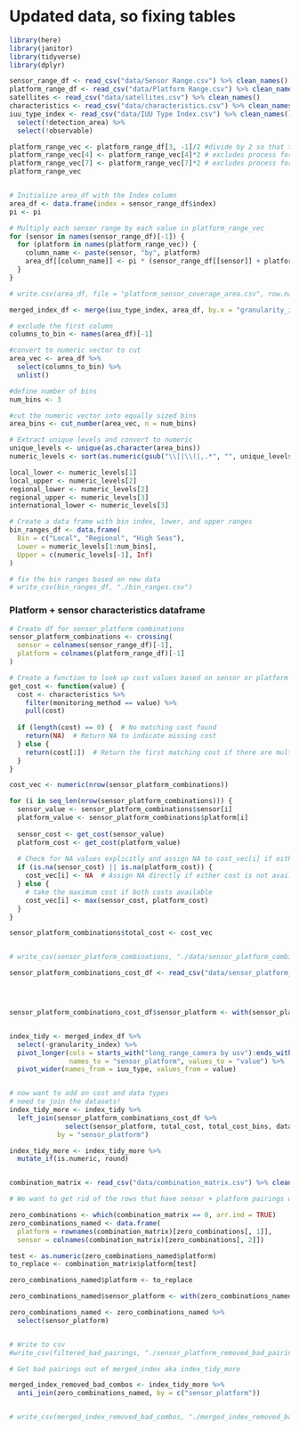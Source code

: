 
# Updated data, so fixing tables

```r
library(here)
library(janitor)
library(tidyverse)
library(dplyr)

sensor_range_df <- read_csv("data/Sensor Range.csv") %>% clean_names()
platform_range_df <- read_csv("data/Platform Range.csv") %>% clean_names()
satellites <- read_csv("data/satellites.csv") %>% clean_names()
characteristics <- read_csv("data/characteristics.csv") %>% clean_names()
iuu_type_index <- read_csv("data/IUU Type Index.csv") %>% clean_names() %>% 
  select(!detection_area) %>% 
  select(!observable)

```

```r


platform_range_vec <- platform_range_df[3, -1]/2 #divide by 2 so that the platform can return to deployment base
platform_range_vec[4] <- platform_range_vec[4]*2 # excludes process for smart buoy
platform_range_vec[7] <- platform_range_vec[7]*2 # excludes process for onshore command center
platform_range_vec


# Initialize area_df with the Index column
area_df <- data.frame(index = sensor_range_df$index)
pi <- pi

# Multiply each sensor range by each value in platform_range_vec
for (sensor in names(sensor_range_df)[-1]) {
  for (platform in names(platform_range_vec)) {
    column_name <- paste(sensor, "by", platform)
    area_df[[column_name]] <- pi * (sensor_range_df[[sensor]] + platform_range_vec[[platform]])^2 #make the coverage area a circle  
  }
}

# write.csv(area_df, file = "platform_sensor_coverage_area.csv", row.names = FALSE)

merged_index_df <- merge(iuu_type_index, area_df, by.x = "granularity_index", by.y = "index")


```

```r
# exclude the first column
columns_to_bin <- names(area_df)[-1]

#convert to numeric vector to cut 
area_vec <- area_df %>%
  select(columns_to_bin) %>%
  unlist()

#define number of bins
num_bins <- 3

#cut the numeric vector into equally sized bins
area_bins <- cut_number(area_vec, n = num_bins)

# Extract unique levels and convert to numeric
unique_levels <- unique(as.character(area_bins))
numeric_levels <- sort(as.numeric(gsub("\\[|\\(|,.*", "", unique_levels)))

local_lower <- numeric_levels[1]
local_upper <- numeric_levels[2]
regional_lower <- numeric_levels[2]
regional_upper <- numeric_levels[3]
international_lower <- numeric_levels[3]

# Create a data frame with bin index, lower, and upper ranges
bin_ranges_df <- data.frame(
  Bin = c("Local", "Regional", "High Seas"),
  Lower = numeric_levels[1:num_bins],
  Upper = c(numeric_levels[-1], Inf)
)

# fix the bin ranges based on new data
# write_csv(bin_ranges_df, "./bin_ranges.csv")
```


### Platform + sensor characteristics dataframe
```r
# Create df for sensor_platform combinations 
sensor_platform_combinations <- crossing(
  sensor = colnames(sensor_range_df)[-1], 
  platform = colnames(platform_range_df)[-1]
)

# Create a function to look up cost values based on sensor or platform
get_cost <- function(value) {
  cost <- characteristics %>%
    filter(monitoring_method == value) %>%
    pull(cost)
  
  if (length(cost) == 0) {  # No matching cost found
    return(NA)  # Return NA to indicate missing cost
  } else {
    return(cost[1])  # Return the first matching cost if there are multiple (or just one)
  }
}

cost_vec <- numeric(nrow(sensor_platform_combinations))

for (i in seq_len(nrow(sensor_platform_combinations))) {
  sensor_value <- sensor_platform_combinations$sensor[i]
  platform_value <- sensor_platform_combinations$platform[i]
  
  sensor_cost <- get_cost(sensor_value)
  platform_cost <- get_cost(platform_value)
  
  # Check for NA values explicitly and assign NA to cost_vec[i] if either cost is NA
  if (is.na(sensor_cost) || is.na(platform_cost)) {
    cost_vec[i] <- NA  # Assign NA directly if either cost is not available
  } else {
    # take the maximum cost if both costs available
    cost_vec[i] <- max(sensor_cost, platform_cost)
  }
}

sensor_platform_combinations$total_cost <- cost_vec


# write_csv(sensor_platform_combinations, "./data/sensor_platform_combinations_cost.csv")

sensor_platform_combinations_cost_df <- read_csv("data/sensor_platform_combinations_cost.csv")




sensor_platform_combinations_cost_df$sensor_platform <- with(sensor_platform_combinations_cost_df, paste(sensor, "by", platform))



```


```r
index_tidy <- merged_index_df %>%
  select(-granularity_index) %>% 
  pivot_longer(cols = starts_with("long_range_camera by usv"):ends_with("onboard_observer by on_shore_command_center"), 
               names_to = "sensor_platform", values_to = "value") %>%
  pivot_wider(names_from = iuu_type, values_from = value)


# now want to add on cost and data types
# need to join the datasets!
index_tidy_more <- index_tidy %>%
  left_join(sensor_platform_combinations_cost_df %>% 
              select(sensor_platform, total_cost, total_cost_bins, data_type),
            by = "sensor_platform")

index_tidy_more <- index_tidy_more %>% 
  mutate_if(is.numeric, round)



```


```r
combination_matrix <- read_csv("data/combination_matrix.csv") %>% clean_names()

# We want to get rid of the rows that have sensor + platform pairings with a zero as depicted in the combination matrix.

zero_combinations <- which(combination_matrix == 0, arr.ind = TRUE)
zero_combinations_named <- data.frame(
  platform = rownames(combination_matrix)[zero_combinations[, 1]],
  sensor = colnames(combination_matrix)[zero_combinations[, 2]])

test <- as.numeric(zero_combinations_named$platform)
to_replace <- combination_matrix$platform[test]

zero_combinations_named$platform <- to_replace

zero_combinations_named$sensor_platform <- with(zero_combinations_named, paste(sensor, "by", platform))

zero_combinations_named <- zero_combinations_named %>% 
  select(sensor_platform)


# Write to csv
#write_csv(filtered_bad_pairings, "./sensor_platform_removed_bad_pairings.csv")


```


```r
# Get bad pairings out of merged_index aka index_tidy_more

merged_index_removed_bad_combos <- index_tidy_more %>%
  anti_join(zero_combinations_named, by = c("sensor_platform"))


# write_csv(merged_index_removed_bad_combos, "./merged_index_removed_bad_combos.csv")

```

